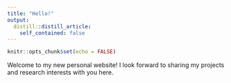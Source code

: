 ```yaml
---
title: "Hello!"
output:
  distill::distill_article:
    self_contained: false
---
```



```r
knitr::opts_chunk$set(echo = FALSE)
```

Welcome to my new personal website! I look forward to sharing my projects and research interests with you here. 


